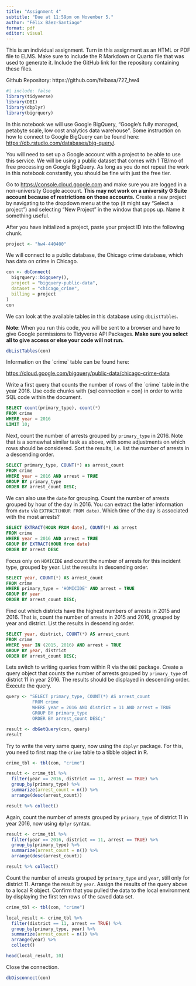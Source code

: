 ```yaml
---
title: "Assignment 4"
subtitle: "Due at 11:59pm on November 5."
author: "Félix Báez-Santiago"
format: pdf
editor: visual
---
```


This is an individual assignment. Turn in this assignment as an HTML or PDF file to ELMS. Make sure to include the R Markdown or Quarto file that was used to generate it. Include the GitHub link for the repository containing these files.

Github Repository: https://github.com/felbasa/727_hw4 

```r
#| include: false 
library(tidyverse)
library(DBI)
library(dbplyr)
library(bigrquery)
```

In this notebook we will use Google BigQuery, "Google's fully managed, petabyte scale, low cost analytics data warehouse". Some instruction on how to connect to Google BigQuery can be found here: <https://db.rstudio.com/databases/big-query/>.

You will need to set up a Google account with a project to be able to use this service. We will be using a public dataset that comes with 1 TB/mo of free processing on Google BigQuery. As long as you do not repeat the work in this notebook constantly, you should be fine with just the free tier.

Go to <https://console.cloud.google.com> and make sure you are logged in a non-university Google account. **This may not work on a university G Suite account because of restrictions on those accounts.** Create a new project by navigating to the dropdown menu at the top (it might say "Select a project") and selecting "New Project" in the window that pops up. Name it something useful.

After you have initialized a project, paste your project ID into the following chunk.

```r
project <- "hw4-440400"
```

We will connect to a public database, the Chicago crime database, which has data on crime in Chicago.

```r
con <- dbConnect(
  bigrquery::bigquery(),
  project = "bigquery-public-data",
  dataset = "chicago_crime",
  billing = project
)
con
```

We can look at the available tables in this database using `dbListTables`.

**Note**: When you run this code, you will be sent to a browser and have to give Google permissions to Tidyverse API Packages. **Make sure you select all to give access or else your code will not run.**

```r
dbListTables(con)
```

Information on the \`crime\` table can be found here:

<https://cloud.google.com/bigquery/public-data/chicago-crime-data>

Write a first query that counts the number of rows of the \`crime\` table in the year 2016. Use code chunks with {sql connection = con} in order to write SQL code within the document.

```sql
SELECT count(primary_type), count(*)
FROM crime
WHERE year = 2016
LIMIT 10;
```

Next, count the number of arrests grouped by `primary_type` in 2016. Note that is a somewhat similar task as above, with some adjustments on which rows should be considered. Sort the results, i.e. list the number of arrests in a descending order.
```sql
SELECT primary_type, COUNT(*) as arrest_count
FROM crime
WHERE year = 2016 AND arrest = TRUE
GROUP BY primary_type
ORDER BY arrest_count DESC;
```


We can also use the `date` for grouping. Count the number of arrests grouped by hour of the day in 2016. You can extract the latter information from `date` via `EXTRACT(HOUR FROM date)`. Which time of the day is associated with the most arrests?
```sql
SELECT EXTRACT(HOUR FROM date), COUNT(*) AS arrest
FROM crime
WHERE year = 2016 AND arrest = TRUE
GROUP BY EXTRACT(HOUR from date)
ORDER BY arrest DESC
```

Focus only on `HOMICIDE` and count the number of arrests for this incident type, grouped by year. List the results in descending order.
```sql
SELECT year, COUNT(*) AS arrest_count
FROM crime
WHERE primary_type = 'HOMICIDE' AND arrest = TRUE
GROUP BY year
ORDER BY arrest_count DESC;
```

Find out which districts have the highest numbers of arrests in 2015 and 2016. That is, count the number of arrests in 2015 and 2016, grouped by year and district. List the results in descending order.
```sql
SELECT year, district, COUNT(*) AS arrest_count
FROM crime
WHERE year IN (2015, 2016) AND arrest = TRUE
GROUP BY year, district
ORDER BY arrest_count DESC;
```

Lets switch to writing queries from within R via the `DBI` package. Create a query object that counts the number of arrests grouped by `primary_type` of district 11 in year 2016. The results should be displayed in descending order.
Execute the query.
```r
query <- "SELECT primary_type, COUNT(*) AS arrest_count
          FROM crime
          WHERE year = 2016 AND district = 11 AND arrest = TRUE
          GROUP BY primary_type
          ORDER BY arrest_count DESC;"

result <- dbGetQuery(con, query)
result
```

Try to write the very same query, now using the `dbplyr` package. For this, you need to first map the `crime` table to a tibble object in R.
```r
crime_tbl <- tbl(con, "crime")

result <- crime_tbl %>%
  filter(year == 2016, district == 11, arrest == TRUE) %>%
  group_by(primary_type) %>%
  summarize(arrest_count = n()) %>%
  arrange(desc(arrest_count))

result %>% collect()
```


Again, count the number of arrests grouped by `primary_type` of district 11 in year 2016, now using `dplyr` syntax.
```r
result <- crime_tbl %>%
  filter(year == 2016, district == 11, arrest == TRUE) %>%
  group_by(primary_type) %>%
  summarize(arrest_count = n()) %>%
  arrange(desc(arrest_count))

result %>% collect()
```

Count the number of arrests grouped by `primary_type` and `year`, still only for district 11. Arrange the result by `year`.
Assign the results of the query above to a local R object.
Confirm that you pulled the data to the local environment by displaying the first ten rows of the saved data set.
```r
crime_tbl <- tbl(con, "crime")

local_result <- crime_tbl %>%
  filter(district == 11, arrest == TRUE) %>%
  group_by(primary_type, year) %>%
  summarize(arrest_count = n()) %>%
  arrange(year) %>%
  collect() 

head(local_result, 10)
```

Close the connection.

```r
dbDisconnect(con)
```
